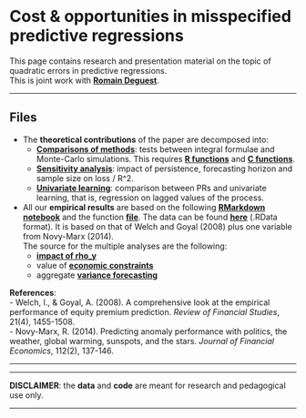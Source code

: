 <br/>  
<br/>  



Cost & opportunities in misspecified predictive regressions
================
This page contains research and presentation material on the topic of quadratic errors in predictive regressions.     
This is joint work with <a href="https://sites.google.com/site/romaindeguestsite/research" target="_blank">**Romain Deguest**</a>.


------------------------------------------------------------------------


Files
----



- The **theoretical contributions** of the paper are decomposed into:   
    * <a href="files/PRs/comparison.nb.html" target="_blank">**Comparisons of methods**</a>: tests between integral formulae and Monte-Carlo simulations. This requires <a href="files/PRs/R_functions.R" target="_blank">**R functions**</a> and <a href="files/PRs/c_functions.cpp" target="_blank">**C functions**</a>.
    * <a href="files/PRs/sensitivity.nb.html" target="_blank">**Sensitivity analysis**</a>: impact of persistence, forecasting horizon and sample size on loss / R^2.  
    * <a href="files/PRs/univariate.nb.html" target="_blank">**Univariate learning**</a>: comparison between PRs and univariate learning, that is, regression on lagged values of the process.
- All our **empirical results** are based on the following <a href="files/PRs/emp_func.Rmd" target="_blank">**RMarkdown notebook**</a> and the function <a href="files/PRs/r_func.R" target="_blank">**file**</a>. The data can be found <a href="files/PRs/data_exp.RData" target="_blank">**here**</a> (.RData format). It is based on that of Welch and Goyal (2008) plus one variable from Novy-Marx (2014).   
The source for the multiple analyses are the following: 
    * <a href="files/PRs/impact_rho_web.nb.html" target="_blank">**impact of rho_y**</a>   
    * value of <a href="files/PRs/constraints.nb.html" target="_blank">**economic constraints**</a>     
    * aggregate <a href="files/PRs/variance.nb.html" target="_blank">**variance forecasting**</a>
    
<!--    
- Presentation <a href="files/PRs/slides.html" target="_blank"><strong>slides</strong></a>
- Paper on <a href="https://papers.ssrn.com/sol3/papers.cfm?abstract_id=3709412" target="_blank"><strong>SSRN</strong></a>   
-->

**References**:   
- Welch, I., & Goyal, A. (2008). A comprehensive look at the empirical performance of equity premium prediction. *Review of Financial Studies*, 21(4), 1455-1508.    
- Novy-Marx, R. (2014). Predicting anomaly performance with politics, the weather, global warming, sunspots, and the stars. *Journal of Financial Economics*, 112(2), 137-146.

---------------------------------




------------------------------------------------------------------------

**DISCLAIMER**: the **data** and **code** are meant for research and pedagogical use only. 

------------------------------------------------------------------------
